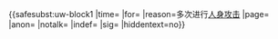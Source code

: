 {{<includeonly>safesubst:</includeonly>uw-block1
|time={{{time|}}}
|for={{{for|}}}
|reason=多次进行[[WP:不要人身攻击|人身攻击]]
|page={{{page|}}}
|anon={{{anon|}}}
|notalk={{{notalk|}}}
|indef={{{indef|}}}
|sig={{{sig|}}}
|hiddentext=no}}<!-- Template:uw-dblock --><noinclude>
{{Block notice}}
</noinclude>